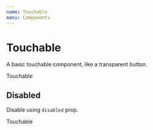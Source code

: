 ```yaml
---
name: Touchable
menu: Components
---
```



# Touchable

A basic touchable component, like a transparent button.

<Playground>
  <Touchable>Touchable</Touchable>
</Playground>

## Disabled

Disable using `disabled` prop.

<Playground>
  <Touchable disabled>Touchable</Touchable>
</Playground>
